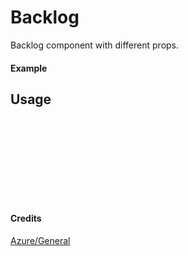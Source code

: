 
<Meta of={Backlog} title="Azure/General/Backlog" />

# Backlog

Backlog component with different props.

#### Example

<Canvas of={Backlog.Primary} />

## Usage

```ts
import { Backlog } from "yadl-ui";

const Example = () => {
  return (
      <Backlog />
  );
};

export default Example;
```

#### Credits
[Azure/General](https://learn.microsoft.com/en-us/azure/architecture/icons/)
